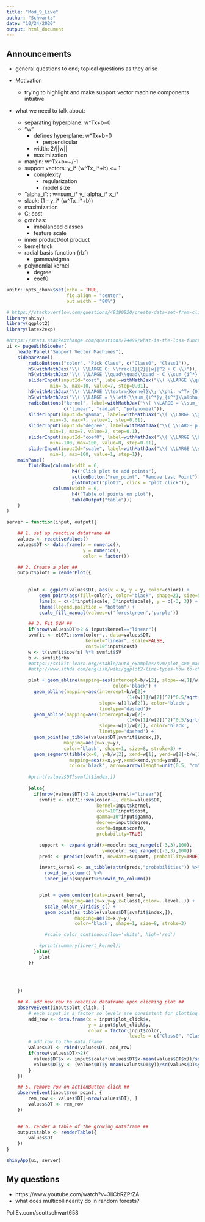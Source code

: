 ```yaml
---
title: "Mod_9_Live"
author: "Schwartz"
date: "10/24/2020"
output: html_document
---
```



## Announcements

- general questions to end; topical questions as they arise

- Motivation
  - trying to highlight and make support vector machine components intuitive

- what we need to talk about:
  - separating hyperplane: w^Tx+b=0
  - "w"
    - defines hyperplane: w^Tx+b=0
      - perpendicular
    - width: 2/||w||
    - maximization
  - margin: w^Tx+b=+/-1
  - support vectors: y_i* (w^Tx_i*+b) <= 1
    - complexity
      - regularization
      - model size
  - "alpha_i": : w=sum_i* y_i alpha_i* x_i*
  - slack: (1 - y_i* (w^Tx_i*+b))
  - maximization
  - C: cost
  - gotchas:
    - imbalanced classes
    - feature scale
  - inner product/dot product
  - kernel trick
  - radial basis function (rbf)
    - gamma/sigma
  - polynomial kernel
    - degree
    - coef0




```r
knitr::opts_chunk$set(echo = TRUE,
                      fig.align = "center",
                      out.width = "80%")
```


```r
# https://stackoverflow.com/questions/49190820/create-data-set-from-clicks-in-shiny-ggplot
library(shiny)
library(ggplot2)
library(latex2exp)

#https://stats.stackexchange.com/questions/74499/what-is-the-loss-function-of-hard-margin-svm
ui <- pageWithSidebar(
    headerPanel("Support Vector Machines"),
    sidebarPanel(
        radioButtons("color", "Pick Class", c("Class0", "Class1")),
        h5(withMathJax("\\( \\LARGE C: \\frac{1}{2}||w||^2 + C \\)")),
        h5(withMathJax("\\( \\LARGE \\quad\\quad\\quad - C \\sum_{i^*} y_{i^*}(w^Tx_{i^*}+b), \\)")),
        sliderInput(inputId="cost", label=withMathJax("\\( \\LARGE \\quad\\quad\\quad \\sum_{i^*} \\alpha_i \\leq C \\)"), 
                min=-5, max=10, value=7, step=0.01),
        h5(withMathJax("\\( \\LARGE \\textrm{Kernel}\\; \\phi: w^Tx_{0}+b \\)")),
        h5(withMathJax("\\( \\LARGE = \\left(\\sum_{i^*}y_{i^*}\\alpha_{i^*}x_{i^*}\\right)^Tx_{0}+b \\)")),
        radioButtons("kernel", label=withMathJax("\\( \\LARGE = \\sum_{i^*}y_{i^*}\\alpha_{i^*}\\phi(x_{i^*},x_{0})+b \\)"), 
                     c("linear", "radial", "polynomial")), 
        sliderInput(inputId="gamma", label=withMathJax("\\( \\LARGE \\gamma: exp\\left(-\\gamma||u-v||^2\\right)\\)"), 
                min=-3, max=7, value=1, step=0.01),
        sliderInput(inputId="degree", label=withMathJax("\\( \\LARGE p: \\left(\\gamma\\cdot u^Tv + \\beta_0\\right)^p\\)"), 
                min=1, max=7, value=2, step=0.1),
        sliderInput(inputId="coef0", label=withMathJax("\\( \\LARGE \\beta_0 \\)"), 
                min=-100, max=100, value=0, step=0.01),
        sliderInput(inputId="scale", label=withMathJax("\\( \\LARGE \\sigma_x \\)"), 
                min=1, max=100, value=1, step=1)),
    mainPanel(
        fluidRow(column(width = 6,
                        h4("Click plot to add points"),
                        actionButton("rem_point", "Remove Last Point"),
                        plotOutput("plot1", click = "plot_click")),
                 column(width = 6,
                        h4("Table of points on plot"),
                        tableOutput("table")))
    )
)

server = function(input, output){

    ## 1. set up reactive dataframe ##
    values <- reactiveValues()
    values$DT <- data.frame(x = numeric(),
                            y = numeric(),
                            color = factor())

    ## 2. Create a plot ##
    output$plot1 = renderPlot({
      
      
        plot <- ggplot(values$DT, aes(x = x, y = y, color=color)) +
            geom_point(aes(fill=color), color="black", shape=21, size=5) +
            lims(x = c(-3*input$scale, 3*input$scale), y = c(-3, 3)) +
            theme(legend.position = "bottom") +
            scale_fill_manual(values=c('forestgreen','purple')) 

        ## 3. Fit SVM ##
        if(nrow(values$DT)>2 & input$kernel=="linear"){
        svmfit <- e1071::svm(color~., data=values$DT, 
                             kernel="linear", scale=FALSE,
                             cost=10^input$cost)
        w <- t(svmfit$coefs) %*% svmfit$SV
        b <- svmfit$rho
        #https://scikit-learn.org/stable/auto_examples/svm/plot_svm_margin.html
        #http://www.sthda.com/english/wiki/ggplot2-line-types-how-to-change-line-types-of-a-graph-in-r-software

        plot + geom_abline(mapping=aes(intercept=b/w[2], slope=-w[1]/w[2]),
                                       color='black') +
          geom_abline(mapping=aes(intercept=b/w[2]+
                                            (1+(w[1]/w[2])^2)^0.5/sqrt(sum(w^2)), 
                                  slope=-w[1]/w[2]), color='black',
                                  linetype='dashed')+
          geom_abline(mapping=aes(intercept=b/w[2]-
                                            (1+(w[1]/w[2])^2)^0.5/sqrt(sum(w^2)), 
                                  slope=-w[1]/w[2]), color='black',
                                  linetype='dashed') +
          geom_point(as_tibble(values$DT[svmfit$index,]),
                     mapping=aes(x=x,y=y), 
                     color='black', shape=1, size=8, stroke=3) +
          geom_segment(tibble(x=0, y=b/w[2], xend=w[1], yend=w[2]+b/w[2]), 
                       mapping=aes(x=x,y=y,xend=xend,yend=yend), 
                       color='black', arrow=arrow(length=unit(0.5, "cm")))
        
        #print(values$DT[svmfit$index,])
        
        }else{
          if(nrow(values$DT)>2 & input$kernel!="linear"){
            svmfit <- e1071::svm(color~., data=values$DT, 
                                 kernel=input$kernel, 
                                 cost=10^input$cost, 
                                 gamma=10^input$gamma,
                                 degree=input$degree,
                                 coef0=input$coef0,
                                 probability=TRUE)

            support <- expand.grid(x=modelr::seq_range(c(-3,3),100),
                                   y=modelr::seq_range(c(-3,3),100))
            preds <- predict(svmfit, newdata=support, probability=TRUE)

            invert_kernel <- as_tibble(attr(preds,"probabilities")) %>% 
              rowid_to_column() %>%
              inner_join(support%>%rowid_to_column())


            plot + geom_contour(data=invert_kernel,
                     mapping=aes(x=x,y=y,z=Class1,color=..level..)) +
              scale_colour_viridis_c() +
              geom_point(as_tibble(values$DT[svmfit$index,]),
                         mapping=aes(x=x,y=y), 
                         color='black', shape=1, size=8, stroke=3)

              #scale_color_continuous(low='white', high='red') 

            #print(summary(invert_kernel))
          }else{
            plot
        }}
        
      

      
    })

    ## 4. add new row to reactive dataframe upon clicking plot ##
    observeEvent(input$plot_click, {
        # each input is a factor so levels are consistent for plotting characteristics
        add_row <- data.frame(x = input$plot_click$x,
                              y = input$plot_click$y,
                              color = factor(input$color, 
                                             levels = c("Class0", "Class1")))
        # add row to the data.frame
        values$DT <- rbind(values$DT, add_row)
        if(nrow(values$DT)>2){
          values$DT$x <- input$scale*(values$DT$x-mean(values$DT$x))/sd(values$DT$x)
          values$DT$y <- (values$DT$y-mean(values$DT$y))/sd(values$DT$y)
        }
    })

    ## 5. remove row on actionButton click ##
    observeEvent(input$rem_point, {
        rem_row <- values$DT[-nrow(values$DT), ]
        values$DT <- rem_row
    })
    

    ## 6. render a table of the growing dataframe ##
    output$table <- renderTable({
        values$DT
    })
}

shinyApp(ui, server)
```



## My questions

- https://www.youtube.com/watch?v=3liCbRZPrZA
- what does multicollinearity do in random forests?

PollEv.com/scottschwart658


